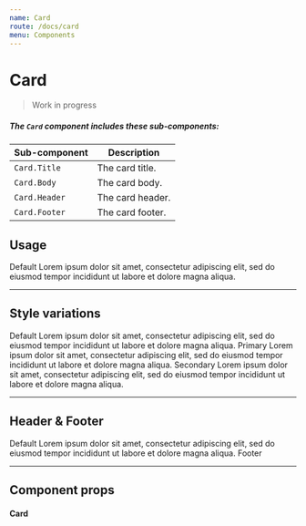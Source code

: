 ```yaml
---
name: Card
route: /docs/card
menu: Components
---
```



# Card
> Work in progress

##### The `Card` component includes these sub-components:
| Sub-component | Description |
|-|-|
| `Card.Title` | The card title. |
| `Card.Body` | The card body. |
| `Card.Header` | The card header. |
| `Card.Footer` | The card footer. |

## Usage
<Playground>
  <Card body>
    <Card.Title>Default</Card.Title>
    Lorem ipsum dolor sit amet, consectetur adipiscing elit, sed do eiusmod tempor incididunt ut labore et dolore magna aliqua.
  </Card>
</Playground>

---

## Style variations
<Playground>
  <Card body variant="default">
    <Card.Title>Default</Card.Title>
    Lorem ipsum dolor sit amet, consectetur adipiscing elit, sed do eiusmod tempor incididunt ut labore et dolore magna aliqua.
  </Card>
  <Card body variant="primary">
    <Card.Title>Primary</Card.Title>
    Lorem ipsum dolor sit amet, consectetur adipiscing elit, sed do eiusmod tempor incididunt ut labore et dolore magna aliqua.
  </Card>
  <Card body variant="secondary">
    <Card.Title>Secondary</Card.Title>
    Lorem ipsum dolor sit amet, consectetur adipiscing elit, sed do eiusmod tempor incididunt ut labore et dolore magna aliqua.
  </Card>
</Playground>

---

## Header & Footer
<Playground>
  <Card>
    <Card.Header>
      <Card.Title>Default</Card.Title>
    </Card.Header>
    <Card.Body>
      Lorem ipsum dolor sit amet, consectetur adipiscing elit, sed do eiusmod tempor incididunt ut labore et dolore magna aliqua.
    </Card.Body>
    <Card.Footer>Footer</Card.Footer>
  </Card>
</Playground>

---

## Component props
#### Card
<PropsTable of={Card} />
